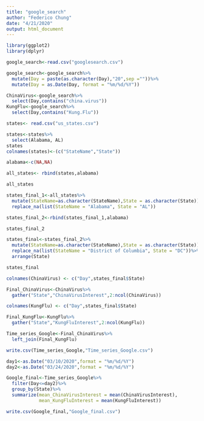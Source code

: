 ```yaml
---
title: "google_search"
author: "Federico Chung"
date: "4/21/2020"
output: html_document
---
```


```r
library(ggplot2)
library(dplyr)
```

```r
google_search<-read.csv("googlesearch.csv")

```

```r
google_search<-google_search%>%
  mutate(Day = paste(as.character(Day),"20",sep =""))%>%
  mutate(Day = as.Date(Day, format = "%m/%d/%Y"))
```

```r
ChinaVirus<-google_search%>%
  select(Day,contains("china.virus"))
KungFlu<-google_search%>%
  select(Day,contains("Kung.Flu"))
```

```r


states<- read.csv("us_states.csv")

states<-states%>%
  select(Alabama, AL)
states
colnames(states)<-(c("StateName","State"))

alabama<-c(NA,NA)

all_states<- rbind(states,alabama)

all_states

states_final_1<-all_states%>%
  mutate(StateName=as.character(StateName),State = as.character(State))%>%
  replace_na(list(StateName = "Alabama", State = "AL"))

states_final_2<-rbind(states_final_1,alabama)

states_final_2

states_final<-states_final_2%>%
  mutate(StateName=as.character(StateName),State = as.character(State))%>%
  replace_na(list(StateName = "District of Columbia", State = "DC"))%>%
  arrange(State)

states_final

colnames(ChinaVirus) <- c("Day",states_final$State)

Final_ChinaVirus<-ChinaVirus%>%
  gather("State","ChinaVirusInterest",2:ncol(ChinaVirus))

colnames(KungFlu) <- c("Day",states_final$State)

Final_KungFlu<-KungFlu%>%
  gather("State","KungFluInterest",2:ncol(KungFlu))

Time_series_Google<-Final_ChinaVirus%>%
  left_join(Final_KungFlu)

write.csv(Time_series_Google,"Time_series_Google.csv")
```


```r
day1<-as.Date("03/10/2020",format = "%m/%d/%Y")
day2<-as.Date("03/24/2020",format = "%m/%d/%Y")

Google_final<-Time_series_Google%>%
  filter(Day<=day2)%>%
  group_by(State)%>%
  summarize(mean_ChinaVirusInterest = mean(ChinaVirusInterest),
            mean_KungFluInterest = mean(KungFluInterest))

write.csv(Google_final,"Google_final.csv")
```

